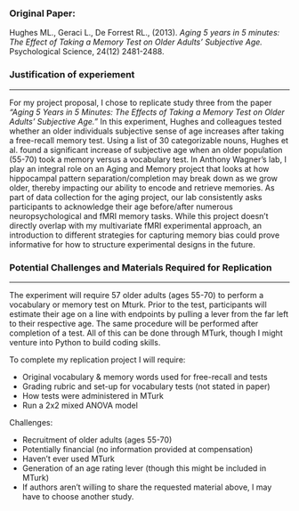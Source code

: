 ### Original Paper:

Hughes ML., Geraci L., De Forrest RL., (2013). *Aging 5 years in 5 minutes: The Effect of Taking a Memory Test on Older Adults' Subjective Age.* Psychological Science, 24(12) 2481-2488.

###  **Justification of experiement**
***

For my project proposal, I chose to replicate study three from the paper *“Aging 5 Years in 5 Minutes: The Effects of Taking a Memory Test on Older Adults’ Subjective Age.”* In this experiment, Hughes and colleagues tested whether an older individuals subjective sense of age increases after taking a free-recall memory test. Using a list of 30 categorizable nouns, Hughes et al. found a significant increase of subjective age when an older population (55-70) took a memory versus a vocabulary test. In Anthony Wagner’s lab, I play an integral role on an Aging and Memory project that looks at how hippocampal pattern separation/completion may break down as we grow older, thereby impacting our ability to encode and retrieve memories. As part of data collection for the aging project, our lab consistently asks participants to acknowledge their age before/after numerous neuropsychological and fMRI memory tasks. While this project doesn't directly overlap with my multivariate fMRI experimental approach, an introduction to different strategies for capturing memory bias could prove informative for how to structure experimental designs in the future. 


### **Potential Challenges and Materials Required for Replication**
***
The experiment will require 57 older adults (ages 55-70) to perform a vocabulary or memory test on Mturk. Prior to the test, participants will estimate their age on a line with endpoints by pulling a lever from the far left to their respective age. The same procedure will be performed after completion of a test. All of this can be done through MTurk, though I might venture into Python to build coding skills. 

To complete my replication project I will require:

* Original vocabulary & memory words used for free-recall and tests
* Grading rubric and set-up for vocabulary tests (not stated in paper)
* How tests were administered in MTurk
* Run a 2x2 mixed ANOVA model

Challenges:
 
* Recruitment of older adults (ages 55-70)
* Potentially financial (no information provided at compensation)
* Haven't ever used MTurk 
* Generation of an age rating lever (though this might be included in MTurk)
* If authors aren't willing to share the requested material above, I may have to choose another study. 



